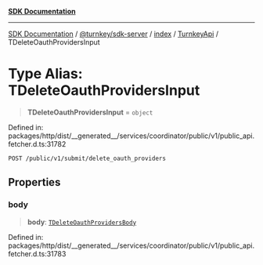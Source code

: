 [**SDK Documentation**](../../../../../../README.mdx)

***

[SDK Documentation](../../../../../../packages.mdx) / [@turnkey/sdk-server](../../../../README.mdx) / [index](../../../README.mdx) / [TurnkeyApi](../README.mdx) / TDeleteOauthProvidersInput

# Type Alias: TDeleteOauthProvidersInput

> **TDeleteOauthProvidersInput** = `object`

Defined in: packages/http/dist/\_\_generated\_\_/services/coordinator/public/v1/public\_api.fetcher.d.ts:31782

`POST /public/v1/submit/delete_oauth_providers`

## Properties

### body

> **body**: [`TDeleteOauthProvidersBody`](TDeleteOauthProvidersBody.mdx)

Defined in: packages/http/dist/\_\_generated\_\_/services/coordinator/public/v1/public\_api.fetcher.d.ts:31783

